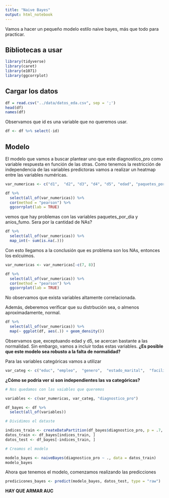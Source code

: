 ```yaml
---
title: "Naive Bayes"
output: html_notebook
---
```


Vamos a hacer un pequeño modelo estilo naive bayes, más que todo para practicar.

## Bibliotecas a usar

```r
library(tidyverse)
library(caret)
library(e1071)
library(ggcorrplot)
```

## Cargar los datos

```r
df = read.csv("../data/datos_eda.csv", sep = ';')
head(df)
names(df)
```
Observamos que id es una variable que no queremos usar.

```r
df <- df %>% select(-id)
```


## Modelo

El modelo que vamos a buscar plantear uno que este diagnostico_pro como variable respuesta en función de las otras. Como tenemos la restricción de independencia de las variables predictoras vamos a realizar un heatmap entre las variables numéricas.

```r
var_numericas <- c("d1",  "d2", "d3", "d4", "d5", "edad", "paquetes_por_dia", "anios_fumo" )

df %>% 
  select(all_of(var_numericas)) %>% 
  cor(method = "pearson") %>% 
  ggcorrplot(lab = TRUE)
```

vemos que hay problemas con las variables paquetes_por_dia y anios_fumo. Sera por la cantidad de NAs?

```r
df %>% 
  select(all_of(var_numericas)) %>% 
  map_int(~ sum(is.na(.)))

```

Con esto llegamos a la conclusión que es problema son los NAs, entonces los exlcuimos.

```r
var_numericas <- var_numericas[-c(7, 8)]

df %>% 
  select(all_of(var_numericas)) %>% 
  cor(method = "pearson") %>% 
  ggcorrplot(lab = TRUE)
```

No observamos que exista variables altamente correlacionada. 

Además, deberemos verificar que su distrbución sea, o almenos aproximadamente, normal.

```r
df %>% 
  select(all_of(var_numericas)) %>% 
  map(~ ggplot(df, aes(.)) + geom_density())
```

Observamos que, exceptuando edad y d5, se acercan bastante a las normalidad. Sin embargo, vamos a incluir todas estas variables. **¿Es posible que este modelo sea robusto a la falta de normalidad?**

Para las variables categóricas vamos a utilizar

```r
var_categ <- c("educ", "empleo",  "genero",  "estado_marital",  "facilidad_celular", "fumo")
```

**¿Cómo se podría ver si son independientes las va categóricas?**

```r
# Nos quedamos con las vaiables que queremos

variables <- c(var_numericas, var_categ, "diagnostico_pro")

df_bayes <- df %>% 
  select(all_of(variables))

# Dividimos el dataste

indices_train <- createDataPartition(df_bayes$diagnostico_pro, p = .7, list = FALSE)
datos_train <- df_bayes[indices_train, ]
datos_test <- df_bayes[-indices_train, ]

# Creamos el modelo

modelo_bayes <- naiveBayes(diagnostico_pro ~ ., data = datos_train)
modelo_bayes
```

Ahora que tenemos el modelo, comenzamos realizando las predicciones

```r
predicicones_bayes <- predict(modelo_bayes, datos_test, type = "raw")
```

**HAY QUE ARMAR AUC**
